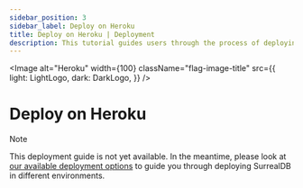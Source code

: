 ```yaml
---
sidebar_position: 3
sidebar_label: Deploy on Heroku
title: Deploy on Heroku | Deployment
description: This tutorial guides users through the process of deploying SurrealDB using Heroku.
---
```



<Image
    alt="Heroku"
    width={100}
    className="flag-image-title"
    src={{
        light: LightLogo,
        dark: DarkLogo,
    }}
/>

# Deploy on Heroku

> [!NOTE]
> This deployment guide is not yet available. In the meantime, please look at [our available deployment options](/docs/surrealdb/deployment) to guide you through deploying SurrealDB in different environments.
